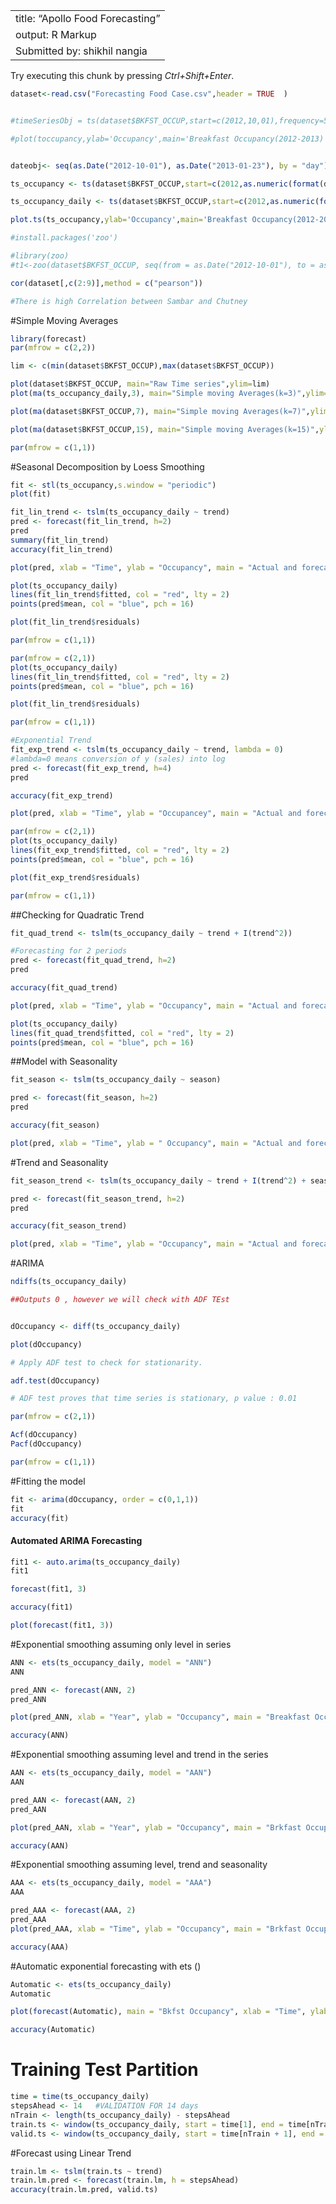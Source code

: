 
---
title: "Apollo Food Forecasting"
output: R Markup
Submitted by: shikhil nangia
---

Try executing this chunk by pressing *Ctrl+Shift+Enter*. 


```{r}
dataset<-read.csv("Forecasting Food Case.csv",header = TRUE  )


#timeSeriesObj = ts(dataset$BKFST_OCCUP,start=c(2012,10,01),frequency=52)

#plot(toccupancy,ylab='Occupancy',main='Breakfast Occupancy(2012-2013)')


dateobj<- seq(as.Date("2012-10-01"), as.Date("2013-01-23"), by = "day")

ts_occupancy <- ts(dataset$BKFST_OCCUP,start=c(2012,as.numeric(format(dateobj[1], "%j"))),frequency=52)

ts_occupancy_daily <- ts(dataset$BKFST_OCCUP,start=c(2012,as.numeric(format(dateobj[1], "%j"))),frequency=365)

plot.ts(ts_occupancy,ylab='Occupancy',main='Breakfast Occupancy(2012-2013)')

```


```{r}
#install.packages('zoo')

#library(zoo)
#t1<-zoo(dataset$BKFST_OCCUP, seq(from = as.Date("2012-10-01"), to = as.Date("2013-01-23"), by = 1))
```



```{r}
cor(dataset[,c(2:9)],method = c("pearson"))

#There is high Correlation between Sambar and Chutney 

```


#Simple Moving Averages
```{r}
library(forecast)
par(mfrow = c(2,2))

lim <- c(min(dataset$BKFST_OCCUP),max(dataset$BKFST_OCCUP))

plot(dataset$BKFST_OCCUP, main="Raw Time series",ylim=lim)
plot(ma(ts_occupancy_daily,3), main="Simple moving Averages(k=3)",ylim=lim)

plot(ma(dataset$BKFST_OCCUP,7), main="Simple moving Averages(k=7)",ylim=lim)

plot(ma(dataset$BKFST_OCCUP,15), main="Simple moving Averages(k=15)",ylim=lim)

par(mfrow = c(1,1))

```

#Seasonal Decomposition by Loess Smoothing
```{r}
fit <- stl(ts_occupancy,s.window = "periodic")
plot(fit)
```




```{r}
fit_lin_trend <- tslm(ts_occupancy_daily ~ trend)
pred <- forecast(fit_lin_trend, h=2)
pred
summary(fit_lin_trend)
accuracy(fit_lin_trend)

plot(pred, xlab = "Time", ylab = "Occupancy", main = "Actual and forecasted values (Linear Trend)")

plot(ts_occupancy_daily)
lines(fit_lin_trend$fitted, col = "red", lty = 2)
points(pred$mean, col = "blue", pch = 16)

plot(fit_lin_trend$residuals)

par(mfrow = c(1,1))


```





```{r}
par(mfrow = c(2,1))
plot(ts_occupancy_daily)
lines(fit_lin_trend$fitted, col = "red", lty = 2)
points(pred$mean, col = "blue", pch = 16)

plot(fit_lin_trend$residuals)

par(mfrow = c(1,1))
```



```{r}
#Exponential Trend
fit_exp_trend <- tslm(ts_occupancy_daily ~ trend, lambda = 0)
#lambda=0 means conversion of y (sales) into log 
pred <- forecast(fit_exp_trend, h=4)
pred

accuracy(fit_exp_trend)

plot(pred, xlab = "Time", ylab = "Occupancey", main = "Actual and forecasted values")

par(mfrow = c(2,1))
plot(ts_occupancy_daily)
lines(fit_exp_trend$fitted, col = "red", lty = 2)
points(pred$mean, col = "blue", pch = 16)

plot(fit_exp_trend$residuals)

par(mfrow = c(1,1))
```

##Checking for Quadratic Trend
```{r}
fit_quad_trend <- tslm(ts_occupancy_daily ~ trend + I(trend^2))

#Forecasting for 2 periods
pred <- forecast(fit_quad_trend, h=2)
pred

accuracy(fit_quad_trend)

plot(pred, xlab = "Time", ylab = "Occupancy", main = "Actual and forecasted values")

plot(ts_occupancy_daily)
lines(fit_quad_trend$fitted, col = "red", lty = 2)
points(pred$mean, col = "blue", pch = 16)

```

##Model with Seasonality
```{r}
fit_season <- tslm(ts_occupancy_daily ~ season)

pred <- forecast(fit_season, h=2)
pred

accuracy(fit_season)

plot(pred, xlab = "Time", ylab = " Occupancy", main = "Actual and forecasted values")

```

#Trend and Seasonality
```{r}

fit_season_trend <- tslm(ts_occupancy_daily ~ trend + I(trend^2) + season)

pred <- forecast(fit_season_trend, h=2)
pred

accuracy(fit_season_trend)

plot(pred, xlab = "Time", ylab = "Occupancy", main = "Actual and forecasted values")
```


#ARIMA
```{r}

ndiffs(ts_occupancy_daily)

##Outputs 0 , however we will check with ADF TEst


dOccupancy <- diff(ts_occupancy_daily)

plot(dOccupancy)

# Apply ADF test to check for stationarity.

adf.test(dOccupancy)

# ADF test proves that time series is stationary, p value : 0.01

```


```{r}
par(mfrow = c(2,1))

Acf(dOccupancy)
Pacf(dOccupancy)

par(mfrow = c(1,1))
```
#Fitting the model
```{r}
fit <- arima(dOccupancy, order = c(0,1,1))
fit
accuracy(fit)

```


#### Automated ARIMA Forecasting 
```{r}

fit1 <- auto.arima(ts_occupancy_daily)
fit1

forecast(fit1, 3)

accuracy(fit1)

plot(forecast(fit1, 3))
```



#Exponential smoothing assuming only level in series
```{r}
ANN <- ets(ts_occupancy_daily, model = "ANN")
ANN

pred_ANN <- forecast(ANN, 2)
pred_ANN

plot(pred_ANN, xlab = "Year", ylab = "Occupancy", main = "Breakfast Occupied")

accuracy(ANN)
```

#Exponential smoothing assuming level and trend in the series
```{r}
AAN <- ets(ts_occupancy_daily, model = "AAN")
AAN

pred_AAN <- forecast(AAN, 2)
pred_AAN

plot(pred_AAN, xlab = "Year", ylab = "Occupancy", main = "Brkfast Occupancy")

accuracy(AAN)
```

#Exponential smoothing assuming level, trend and seasonality
```{r}
AAA <- ets(ts_occupancy_daily, model = "AAA")
AAA

pred_AAA <- forecast(AAA, 2)
pred_AAA
plot(pred_AAA, xlab = "Time", ylab = "Occupancy", main = "Brkfast Occupancy")

accuracy(AAA)

```

#Automatic exponential forecasting with ets ()
```{r}
Automatic <- ets(ts_occupancy_daily)
Automatic

plot(forecast(Automatic), main = "Bkfst Occupancy", xlab = "Time", ylab = "Occupancy", flty = 2)

accuracy(Automatic)


```
# Training Test Partition
```{r}
time = time(ts_occupancy_daily)
stepsAhead <- 14   #VALIDATION FOR 14 days
nTrain <- length(ts_occupancy_daily) - stepsAhead
train.ts <- window(ts_occupancy_daily, start = time[1], end = time[nTrain])
valid.ts <- window(ts_occupancy_daily, start = time[nTrain + 1], end = time[nTrain + stepsAhead])
```
#Forecast using Linear Trend
```{r}
train.lm <- tslm(train.ts ~ trend)
train.lm.pred <- forecast(train.lm, h = stepsAhead)
accuracy(train.lm.pred, valid.ts)
```


